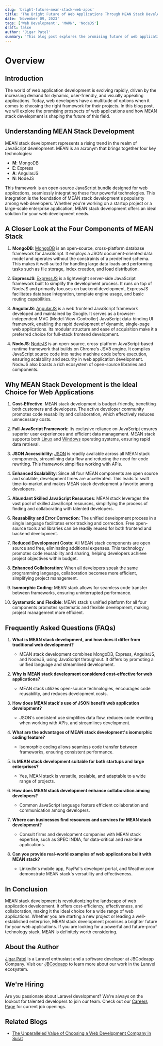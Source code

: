 ```yaml
---
slug: 'bright-future-mean-stack-web-apps'
title: 'The Bright Future of Web Applications Through MEAN Stack Development'
date: 'November 09, 2023'
tags: ['Web Development', 'MARN', 'NodeJS']
draft: false
author: 'Jigar Patel'
summary: 'This blog post explores the promising future of web applications through MEAN stack development, a JavaScript-based full-stack framework that combines MongoDB, Express, AngularJS, and NodeJS. MEAN stack development is hailed for its cost-efficiency, unified use of JSON, enhanced collaboration among developers, and seamless code transfer.'
---
```


# Overview

<TOCInline
  toc={props.toc}
  exclude="Overview"
  toHeading={2}
  defaultimage="bright-future-mean-stack-web-apps"
/>

## Introduction

The world of web application development is evolving rapidly, driven by the increasing demand for dynamic, user-friendly, and visually appealing applications. Today, web developers have a multitude of options when it comes to choosing the right framework for their projects. In this blog post, we will explore the promising prospects of web applications and how MEAN stack development is shaping the future of this field.

## Understanding MEAN Stack Development

MEAN stack development represents a rising trend in the realm of JavaScript development. MEAN is an acronym that brings together four key technologies:

- **M**: MongoDB
- **E**: Express
- **A**: AngularJS
- **N**: NodeJS

This framework is an open-source JavaScript bundle designed for web applications, seamlessly integrating these four powerful technologies. This integration is the foundation of MEAN stack development's popularity among web developers. Whether you're working on a startup project or a large-scale enterprise application, MEAN stack development offers an ideal solution for your web development needs.

## A Closer Look at the Four Components of MEAN Stack

1. **MongoDB**: [MongoDB](https://www.mongodb.com/) is an open-source, cross-platform database framework for JavaScript. It employs a JSON document-oriented data model and operates without the constraints of a predefined schema. This makes it well-suited for handling large data loads and performing tasks such as file storage, index creation, and load distribution.

2. **ExpressJS**: [ExpressJS](https://expressjs.com/) is a lightweight server-side JavaScript framework built to simplify the development process. It runs on top of NodeJS and primarily focuses on backend development. ExpressJS facilitates database integration, template engine usage, and basic routing capabilities.

3. **AngularJS**: [AngularJS](https://angularjs.org/) is a web frontend JavaScript framework developed and maintained by Google. It serves as a browser-independent MVC (Model-View-Controller) JavaScript data-binding UI framework, enabling the rapid development of dynamic, single-page web applications. Its modular structure and ease of acquisition make it a preferred choice for full-stack frontend development.

4. **NodeJS**: [NodeJS](https://nodejs.org/en/) is an open-source, cross-platform JavaScript-based runtime framework that builds on Chrome's JSV8 engine. It compiles JavaScript source code into native machine code before execution, ensuring scalability and security in web application development. NodeJS also boasts a rich ecosystem of open-source libraries and components.

## Why MEAN Stack Development is the Ideal Choice for Web Applications

1. **Cost-Effective**: MEAN stack development is budget-friendly, benefiting both customers and developers. The active developer community promotes code reusability and collaboration, which effectively reduces unnecessary costs.

2. **Full JavaScript Framework**: Its exclusive reliance on JavaScript ensures superior user experiences and efficient data management. MEAN stack supports both [Linux](https://www.linux.org/) and [Windows](https://www.microsoft.com/en-us/windows) operating systems, ensuring rapid data retrieval.

3. **JSON Accessibility**: [JSON](https://www.json.org) is readily available across all MEAN stack components, streamlining data flow and reducing the need for code rewriting. This framework simplifies working with APIs.

4. **Enhanced Scalability**: Since all four MEAN components are open source and scalable, development times are accelerated. This leads to swift time-to-market and makes MEAN stack development a favorite among developers.

5. **Abundant Skilled JavaScript Resources**: MEAN stack leverages the vast pool of skilled JavaScript resources, simplifying the process of finding and collaborating with talented developers.

6. **Reusability and Error Correction**: The unified development process in a single language facilitates error tracking and correction. Free open-source tools and libraries can be readily reused for both frontend and backend development.

7. **Reduced Development Costs**: All MEAN stack components are open source and free, eliminating additional expenses. This technology promotes code reusability and sharing, helping developers achieve project objectives within budget.

8. **Enhanced Collaboration**: When all developers speak the same programming language, collaboration becomes more efficient, simplifying project management.

9. **Isomorphic Coding**: MEAN stack allows for seamless code transfer between frameworks, ensuring uninterrupted performance.

10. **Systematic and Flexible**: MEAN stack's unified platform for all four components promotes systematic and flexible development, making project management more efficient.

## Frequently Asked Questions (FAQs)

1. **What is MEAN stack development, and how does it differ from traditional web development?**

   - MEAN stack development combines MongoDB, Express, AngularJS, and NodeJS, using JavaScript throughout. It differs by promoting a unified language and streamlined development.

2. **Why is MEAN stack development considered cost-effective for web applications?**

   - MEAN stack utilizes open-source technologies, encourages code reusability, and reduces development costs.

3. **How does MEAN stack's use of JSON benefit web application development?**

   - JSON's consistent use simplifies data flow, reduces code rewriting when working with APIs, and streamlines development.

4. **What are the advantages of MEAN stack development's isomorphic coding feature?**

   - Isomorphic coding allows seamless code transfer between frameworks, ensuring consistent performance.

5. **Is MEAN stack development suitable for both startups and large enterprises?**

   - Yes, MEAN stack is versatile, scalable, and adaptable to a wide range of projects.

6. **How does MEAN stack development enhance collaboration among developers?**

   - Common JavaScript language fosters efficient collaboration and communication among developers.

7. **Where can businesses find resources and services for MEAN stack development?**

   - Consult firms and development companies with MEAN stack expertise, such as SPEC INDIA, for data-critical and real-time applications.

8. **Can you provide real-world examples of web applications built with MEAN stack?**
   - LinkedIn's mobile app, PayPal's developer portal, and Weather.com demonstrate MEAN stack's versatility and effectiveness.

## In Conclusion

MEAN stack development is revolutionizing the landscape of web application development. It offers cost-efficiency, effectiveness, and collaboration, making it the ideal choice for a wide range of web applications. Whether you are starting a new project or leading a well-established enterprise, MEAN stack development promises a brighter future for your web applications. If you are looking for a powerful and future-proof technology stack, MEAN is definitely worth considering.

## About the Author

[Jigar Patel](https://expertlaravel.com) is a Laravel enthusiast and a software developer at JBCodeapp Company. Visit our [JBCodeapp](https://jbcodeapp.com) to learn more about our work in the Laravel ecosystem.

## We're Hiring

Are you passionate about Laravel development? We're always on the lookout for talented developers to join our team. Check out our [Careers Page](https://jbcodeapp.com/career) for current job openings.

## Related Blogs

- [The Unparalleled Value of Choosing a Web Development Company in Surat](surat-web-development-services-exceptional-value.mdx)
